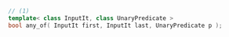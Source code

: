 ```cpp
// (1)
template< class InputIt, class UnaryPredicate >
bool any_of( InputIt first, InputIt last, UnaryPredicate p );
```
